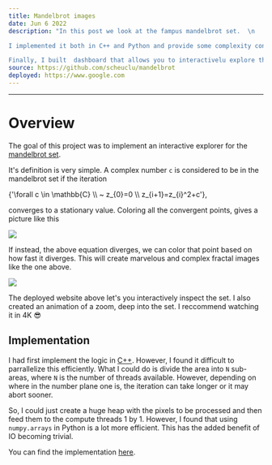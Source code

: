 ```yaml
---
title: Mandelbrot images
date: Jun 6 2022
description: "In this post we look at the fampus mandelbrot set.  \n

I implemented it both in C++ and Python and provide some complexity considerations.  \n

Finally, I built  dashboard that allows you to interactivelu explore the set and create beautiful animations."
source: https://github.com/scheuclu/mandelbrot
deployed: https://www.google.com
---
```


___
# Overview
The goal of this project was to implement an interactive explorer for the [mandelbrot set](https://en.wikipedia.org/wiki/Mandelbrot_set).

It's definition is very simple. A complex number `c` is considered to be in the mandelbrot set if the iteration





<BlockMath>{'\\forall c \\in \\mathbb{C} \\\\ ~  z_{0}=0 \\\\  z_{i+1}=z_{i}^2+c'}</BlockMath>,


converges to a stationary value. Coloring all the convergent points, gives a picture like this

![](/images/mandelbrot_bw.png)

If instead, the above equation diverges, we can color that point based on how fast it diverges. This will create marvelous and complex fractal images like the one above.

![](/images/mandelbrot_480p.png)


The deployed website above let's you interactively inspect the set. I also created an animation of a zoom, deep into the set. I reccommend watching it in 4K :sunglasses:


<YouTube videoId="6KapQf8ZErs"/>

## Implementation
I had first implement the logic in [C++](https://github.com/scheuclu/mandelbrot).
However, I found it difficult to parrallelize this efficiently. What I could do is divide the area into `N` sub-areas, where `N` is the number of threads available. However, depending on where in the number plane one is, the iteration can take longer or it may abort sooner.

So, I could just create a huge heap with the pixels to be processed and then feed them to the compute threads 1 by 1.
However, I found that using `numpy.arrays` in Python is a lot more efficient.
This has the added benefit of IO becoming trivial.

You can find the implementation [here](https://github.com/scheuclu/mandelbrot_python).
